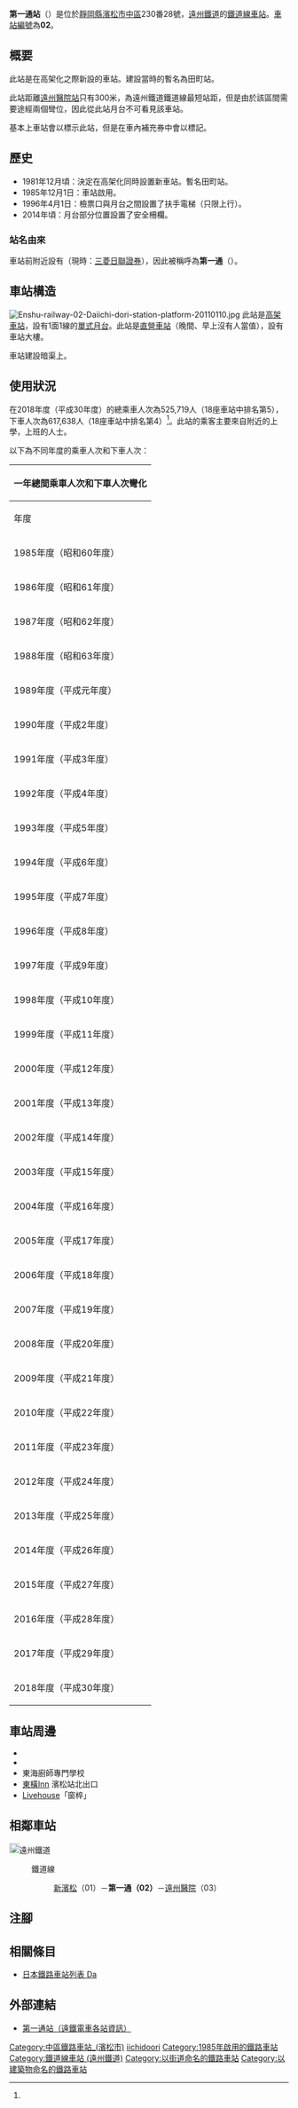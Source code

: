 {{NoteTA|G1=Transport
|T=zh-hans:第一通站;zh-hk:第一通站;zh-tw:第一通車站;
|1=zh-hans:第一通站;zh-hk:第一通站;zh-tw:第一通車站;
}}
{{Infobox station
|公司色 = red
|站名 = 第一通
|圖片 = Daiichi-dori_sta.jpg
|圖片說明 = 車站入口（2009年12月）
|日文原名 = 第一通り
|平假名 = だいいちどおり
|羅馬拼音 = DAIICHI-DORI
|副站名 = 
|電報略號 = 
|所在地 = {{JPN}}[[靜岡縣|靜岡縣]][[濱松市|濱松市]][[中區_(濱松市)|中區]]{{Translink|ja|田町 (浜松市)|田町 (濱松市)|田町}}230番28號
|座標 = {{coord|34|42|26.06|N|137|43|57.62|E|type:railwaystation_region:JP-24|display=inline,title}}
|車站構造 = [[高架車站|高架車站]]
|月台配置 = 1面1線
|啟用年月日 = 1985年（昭和60年）12月1日
|廢站年月日 = 
|乘客人數 = 1,440*
|上下車人次 = 
|統計年度 = 2018
|轉車 = 
|全寬備註 = * 數據從一年總乘車人次除以統計年份當年的日數得出。
|adjacent = {{Adjacent stations|system=遠州鐵道|line=鐵路線|left=新濱松|right=遠州醫院|note-left=01<br>0.5km|note-mid={{車站編號s|#0672b0|white|02}}<br>距離[[新濱松站|新濱松]]0.5km|note-right=03<br>0.3km}}
}}
'''第一通站'''（{{jpn|j=第一通り駅|hg=だいいちどおりえき|rm=Daiichidōri eki|f=y}}）是位於[[靜岡縣|靜岡縣]][[濱松市|濱松市]][[中區_(濱松市)|中區]]{{Translink|ja|田町 (浜松市)|田町 (濱松市)|田町}}230番28號，[[遠州鐵道|遠州鐵道]]的[[鐵道線_(遠州鐵道)|鐵道線]][[鐵路車站|車站]]。[[車站編號|車站編號]]為'''02'''。

== 概要 ==
此站是在高架化之際新設的車站。建設當時的暫名為田町站。

此站距離[[遠州醫院站|遠州醫院站]]只有300米，為遠州鐵道鐵道線最短站距，但是由於該區間需要途經兩個彎位，因此從此站月台不可看見該車站。

基本上車站會以'''{{lang|ja|第一通り}}'''標示此站，但是在車內補充券中會以'''{{lang|ja|㐧一通り}}'''標記。

== 歷史 ==
* 1981年12月頃：決定在高架化同時設置新車站。暫名田町站。
* 1985年12月1日：車站啟用。
* 1996年4月1日：檢票口與月台之間設置了扶手電梯（只限上行）。
* 2014年頃：月台部分位置設置了安全柵欄。

=== 站名由來 ===
車站前附近設有{{Translink|ja|第一證券}}（現時：[[三菱日聯證券|三菱日聯證券]]），因此被稱呼為'''第一通'''（{{jpn|j=第一通り}}）。

== 車站構造 ==
[[File:Enshu-railway-02-Daiichi-dori-station-platform-20110110.jpg|thumb]]
此站是[[高架車站|高架車站]]，設有1面1線的[[單式月台|單式月台]]。此站是[[直營車站|直營車站]]（晚間、早上沒有人當值），設有車站大樓。

車站建設{{Translink|ja|新川 (馬込川水系)|新川 (馬込川水系)|新川}}暗渠上。

== 使用狀況 ==
在2018年度（平成30年度）的總乘車人次為525,719人（18座車站中排名第5），下車人次為617,638人（18座車站中排名第4）<ref name="toukei-saishin" />。此站的乘客主要來自附近的上學，上班的人士。

以下為不同年度的乘車人次和下車人次：
{| class="wikitable collapsible" style="font-size:85%;"
|-
!colspan="4"|'''一年總間乘車人次和下車人次彎化'''
|-
!rowspan="2"|年度!!colspan="2"|遠州鐵道!!rowspan="2"|參考資料、備註
|-
!style="width:6em"|乘車人次!!style="width:6em"|下車人次
|-
|1985年度（昭和60年度）||style="text-align:right"|196,280 人||style="text-align:right"|179,855 人||<ref>《靜岡縣統計年鑑 昭和60年》 運輸・通信 [https://toukei.pref.shizuoka.jp/toukeikikakuhan/page/nenkan/documents/10_07_1.pdf 私鉄運輸状況]{{ja icon}}</ref>在年度中途啟用。
|-
|1986年度（昭和61年度）||style="text-align:right"|714,248 人||style="text-align:right"|677,031 人||<ref>《靜岡縣統計年鑑 昭和61年》 運輸・通信 [https://toukei.pref.shizuoka.jp/toukeikikakuhan/page/nenkan/documents/10_07.pdf 私鉄運輸状況]{{ja icon}}</ref>
|-
|1987年度（昭和62年度）||style="text-align:right"|707,270 人||style="text-align:right"|692,063 人||<ref>《靜岡縣統計年鑑 昭和62年》 運輸・通信 [https://toukei.pref.shizuoka.jp/toukeikikakuhan/page/nenkan/documents/10_06_3.pdf 鉄道運輸状況]{{ja icon}}</ref>
|-
|1988年度（昭和63年度）||style="text-align:right"|689,898 人||style="text-align:right"|709,304 人||<ref>《靜岡縣統計年鑑 昭和63年》 運輸・通信 [https://toukei.pref.shizuoka.jp/toukeikikakuhan/page/nenkan/documents/10_06_2.pdf 鉄道運輸状況]{{ja icon}}</ref>
|-
|1989年度（平成元年度）||style="text-align:right"|666,965 人||style="text-align:right"|710,286 人||<ref>《靜岡縣統計年鑑 平成元年》 運輸・通信 [https://toukei.pref.shizuoka.jp/toukeikikakuhan/page/nenkan/documents/10_06_1.pdf 鉄道運輸状況]{{ja icon}}</ref>
|-
|1990年度（平成2年度）||style="text-align:right"|632,586 人||style="text-align:right"|680,165 人||<ref>《靜岡縣統計年鑑 平成2年》 運輸・通信 [https://toukei.pref.shizuoka.jp/toukeikikakuhan/page/nenkan/documents/10_06.pdf 鉄道運輸状況]{{ja icon}}</ref>
|-
|1991年度（平成3年度）||style="text-align:right"|608,242 人||style="text-align:right"|664,328 人||<ref>《靜岡縣統計年鑑 平成3年》 運輸・通信 [https://toukei.pref.shizuoka.jp/toukeikikakuhan/page/nenkan/documents/11_06_16.pdf 鉄道運輸状況]{{ja icon}}</ref>
|-
|1992年度（平成4年度）||style="text-align:right"|607,820 人||style="text-align:right"|664,326 人||<ref>《靜岡縣統計年鑑 平成4年》 運輸・通信 [https://toukei.pref.shizuoka.jp/toukeikikakuhan/page/nenkan/documents/11_06_15.pdf 鉄道運輸状況]{{ja icon}}</ref>
|-
|1993年度（平成5年度）||style="text-align:right"|558,076 人||style="text-align:right"|622,822 人||<ref>《靜岡縣統計年鑑 平成5年》 運輸・通信 [https://toukei.pref.shizuoka.jp/toukeikikakuhan/page/nenkan/documents/11_06_14.pdf 鉄道運輸状況]{{ja icon}}</ref>
|-
|1994年度（平成6年度）||style="text-align:right"|525,259 人||style="text-align:right"|582,623 人||<ref>《靜岡縣統計年鑑 平成6年》 運輸・通信 [https://toukei.pref.shizuoka.jp/toukeikikakuhan/page/nenkan/documents/11_06_13.pdf 鉄道運輸状況]{{ja icon}}</ref>
|-
|1995年度（平成7年度）||style="text-align:right"|502,959 人||style="text-align:right"|565,542 人||<ref>《靜岡縣統計年鑑 平成7年》 運輸・通信 [https://toukei.pref.shizuoka.jp/toukeikikakuhan/page/nenkan/documents/11_06_12.pdf 鉄道運輸状況]{{ja icon}}</ref>
|-
|1996年度（平成8年度）||style="text-align:right"|513,976 人||style="text-align:right"|582,065 人||<ref>《靜岡縣統計年鑑 平成8年》 運輸・通信 [https://toukei.pref.shizuoka.jp/toukeikikakuhan/page/nenkan/documents/11_06_11.pdf 鉄道運輸状況]{{ja icon}}</ref>
|-
|1997年度（平成9年度）||style="text-align:right"|519,143 人||style="text-align:right"|598,539 人||<ref>《靜岡縣統計年鑑 平成9年》 運輸・通信 [https://toukei.pref.shizuoka.jp/toukeikikakuhan/page/nenkan/documents/11_06_10.pdf 鉄道運輸状況]{{ja icon}}</ref>
|-
|1998年度（平成10年度）||style="text-align:right"|505,129 人||style="text-align:right"|576,101 人||<ref>《靜岡縣統計年鑑 平成10年》 運輸・通信 [https://toukei.pref.shizuoka.jp/toukeikikakuhan/page/nenkan/documents/11_06_9.pdf 鉄道運輸状況]{{ja icon}}</ref>
|-
|1999年度（平成11年度）||style="text-align:right"|489,998 人||style="text-align:right"|575,128 人||<ref>《靜岡縣統計年鑑 平成11年》 運輸・通信 [https://toukei.pref.shizuoka.jp/toukeikikakuhan/page/nenkan/documents/11_06_8.pdf 鉄道運輸状況]{{ja icon}}</ref>
|-
|2000年度（平成12年度）||style="text-align:right"|511,229 人||style="text-align:right"|586,152 人||<ref>《靜岡縣統計年鑑 平成12年》 運輸・通信 [https://toukei.pref.shizuoka.jp/toukeikikakuhan/page/nenkan/documents/11_06_7.pdf 鉄道運輸状況]{{ja icon}}</ref>
|-
|2001年度（平成13年度）||style="text-align:right"|510,120 人||style="text-align:right"|593,834 人||<ref>《靜岡縣統計年鑑 平成13年》 運輸・通信 [https://toukei.pref.shizuoka.jp/toukeikikakuhan/page/nenkan/documents/11_06_6.pdf 鉄道運輸状況]{{ja icon}}</ref>
|-
|2002年度（平成14年度）||style="text-align:right"|482,863 人||style="text-align:right"|564,235 人||<ref>《靜岡縣統計年鑑 平成14年》 運輸・通信 [https://toukei.pref.shizuoka.jp/toukeikikakuhan/page/nenkan/documents/11_06_5.pdf 鉄道運輸状況]{{ja icon}}</ref>
|-
|2003年度（平成15年度）||style="text-align:right"|475,007 人||style="text-align:right"|554,462 人||<ref>《靜岡縣統計年鑑 平成15年》 運輸・通信 [https://toukei.pref.shizuoka.jp/toukeikikakuhan/page/nenkan/documents/11_06_4.pdf 鉄道運輸状況]{{ja icon}}</ref>
|-
|2004年度（平成16年度）||style="text-align:right"|450,566 人||style="text-align:right"|550,489 人||<ref>《靜岡縣統計年鑑 平成16年》 運輸・通信 [https://toukei.pref.shizuoka.jp/toukeikikakuhan/page/nenkan/documents/11_06_3.pdf 鉄道運輸状況]{{ja icon}}</ref>
|-
|2005年度（平成17年度）||style="text-align:right"|446,477 人||style="text-align:right"|539,772 人||<ref>《靜岡縣統計年鑑 平成17年》 運輸・通信 [https://toukei.pref.shizuoka.jp/toukeikikakuhan/page/nenkan/documents/h17_11_6.pdf 鉄道運輸状況]{{ja icon}}</ref>
|-
|2006年度（平成18年度）||style="text-align:right"|451,642 人||style="text-align:right"|549,037 人||<ref>《靜岡縣統計年鑑 平成18年》 運輸・通信 [https://toukei.pref.shizuoka.jp/toukeikikakuhan/page/nenkan/documents/11_06_01-02_2.pdf 鉄道運輸状況]{{ja icon}}</ref>
|-
|2007年度（平成19年度）||style="text-align:right"|476,266 人||style="text-align:right"|580,616 人||<ref>《靜岡縣統計年鑑 平成19年》 運輸・通信 [https://toukei.pref.shizuoka.jp/toukeikikakuhan/page/nenkan/documents/11_06_01-02_3.pdf 鉄道運輸状況]{{ja icon}}</ref>
|-
|2008年度（平成20年度）||style="text-align:right"|484,821 人||style="text-align:right"|589,237 人||<ref>《靜岡縣統計年鑑 平成20年》 運輸・通信 [https://toukei.pref.shizuoka.jp/toukeikikakuhan/page/nenkan/documents/11_06_01-02.pdf 鉄道運輸状況]{{ja icon}}</ref>
|-
|2009年度（平成21年度）||style="text-align:right"|466,629 人||style="text-align:right"|569,167 人||<ref>《靜岡縣統計年鑑 平成21年》 運輸・通信 [https://toukei.pref.shizuoka.jp/toukeikikakuhan/page/nenkan/documents/11_06.pdf 鉄道運輸状況]{{ja icon}}</ref>
|-
|2010年度（平成22年度）||style="text-align:right"|476,067 人||style="text-align:right"|571,084 人||<ref>《靜岡縣統計年鑑 平成22年》 運輸・通信 [https://toukei.pref.shizuoka.jp/toukeikikakuhan/page/nenkan/documents/11_06_1.pdf 鉄道運輸状況]{{ja icon}}</ref>
|-
|2011年度（平成23年度）||style="text-align:right"|464,367 人||style="text-align:right"|553,906 人||<ref>《靜岡縣統計年鑑 平成23年》 運輸・通信 [https://toukei.pref.shizuoka.jp/toukeikikakuhan/page/nenkan/documents/11_06_23.pdf 鉄道運輸状況]{{ja icon}}</ref>
|-
|2012年度（平成24年度）||style="text-align:right"|495,486 人||style="text-align:right"|577,286 人||<ref>《靜岡縣統計年鑑 平成24年》 運輸・通信 [https://toukei.pref.shizuoka.jp/toukeikikakuhan/page/nenkan/documents/h24_11_06.pdf 鉄道運輸状況]{{ja icon}}</ref>
|-
|2013年度（平成25年度）||style="text-align:right"|501,170 人||style="text-align:right"|582,208 人||<ref>《靜岡縣統計年鑑 平成25年》 運輸・通信 [https://toukei.pref.shizuoka.jp/toukeikikakuhan/page/nenkan/documents/h25_11_06.pdf 鉄道運輸状況]{{ja icon}}</ref>
|-
|2014年度（平成26年度）||style="text-align:right"|528,859 人||style="text-align:right"|613,397 人||<ref>《靜岡縣統計年鑑 平成26年》 運輸・通信 [https://toukei.pref.shizuoka.jp/toukeikikakuhan/page/nenkan/documents/h26_11_06.pdf 鉄道運輸状況]{{ja icon}}</ref>
|-
|2015年度（平成27年度）||style="text-align:right"|527,323 人||style="text-align:right"|611,675 人||<ref>《靜岡縣統計年鑑 平成27年》 運輸・通信 [https://toukei.pref.shizuoka.jp/toukeikikakuhan/page/nenkan/documents/h27_11_06.pdf 鉄道運輸状況]{{ja icon}}</ref>
|-
|2016年度（平成28年度）||style="text-align:right"|515,659 人||style="text-align:right"|604,244 人||<ref>《靜岡縣統計年鑑 平成28年》 運輸・通信 [https://toukei.pref.shizuoka.jp/toukeikikakuhan/page/nenkan/documents/h28_11_06.pdf 鉄道運輸状況]{{ja icon}}</ref>
|-
|2017年度（平成29年度）||style="text-align:right"|518,360 人||style="text-align:right"|604,563 人||<ref>《靜岡縣統計年鑑 平成29年》 運輸・通信 [https://toukei.pref.shizuoka.jp/toukeikikakuhan/page/nenkan/documents/h29_11_06.pdf 鉄道運輸状況]{{ja icon}}</ref>
|-
|2018年度（平成30年度）||style="text-align:right"|525,719 人||style="text-align:right"|617,638 人||<ref name="toukei-saishin">《靜岡縣統計年鑑 平成30年》 運輸・通信 [https://toukei.pref.shizuoka.jp/toukeikikakuhan/page/nenkan/documents/h30_11_06.pdf 鉄道運輸状況]{{ja icon}}</ref>
|}

== 車站周邊 ==
* {{Translink|ja|国道152号|國道152號}}
* {{Translink|ja|浜松郵便局|濱松郵局}}
* 東海廚師專門學校
* [[東橫Inn|東橫Inn]] 濱松站北出口
* [[Livehouse|Livehouse]]「窗椊」

== 相鄰車站 ==
; [[File:Entetsu_logo.svg|18px]]遠州鐵道
: {{Color|#e80000|■}}鐵道線
:: [[新濱松站|新濱松]]（01）－'''第一通（02）'''－[[遠州醫院站|遠州醫院]]（03）
== 注腳 ==
{{Reflist|2}}
== 相關條目 ==
{{commonscat|Daiichidōri Station}}
* [[日本鐵路車站列表_Da|日本鐵路車站列表 Da]]
== 外部連結 ==
* [https://www.entetsu.co.jp/tetsudou/station/daiichi-dori.html 第一通站（遠鐵電車各站資訊）]{{ja icon}}
{{遠州鐵道鐵道線}}
{{DEFAULTSORT:Daiichi-Dori}}
[[Category:中區鐵路車站_(濱松市)|Category:中區鐵路車站_(濱松市)]]
[[Category:日本鐵路車站_Da|iichidoori]]
[[Category:1985年啟用的鐵路車站|Category:1985年啟用的鐵路車站]]
[[Category:鐵道線車站_(遠州鐵道)|Category:鐵道線車站 (遠州鐵道)]]
[[Category:以街道命名的鐵路車站|Category:以街道命名的鐵路車站]]
[[Category:以建築物命名的鐵路車站|Category:以建築物命名的鐵路車站]]